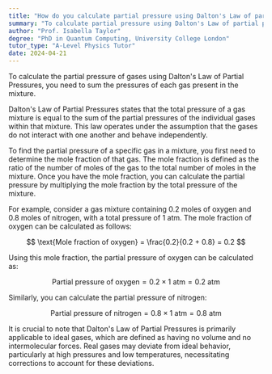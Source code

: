 ```yaml
---
title: "How do you calculate partial pressure using Dalton's Law of partial pressures?"
summary: "To calculate partial pressure using Dalton's Law of partial pressures, add the pressures of each gas present."
author: "Prof. Isabella Taylor"
degree: "PhD in Quantum Computing, University College London"
tutor_type: "A-Level Physics Tutor"
date: 2024-04-21
---
```


To calculate the partial pressure of gases using Dalton's Law of Partial Pressures, you need to sum the pressures of each gas present in the mixture.

Dalton's Law of Partial Pressures states that the total pressure of a gas mixture is equal to the sum of the partial pressures of the individual gases within that mixture. This law operates under the assumption that the gases do not interact with one another and behave independently.

To find the partial pressure of a specific gas in a mixture, you first need to determine the mole fraction of that gas. The mole fraction is defined as the ratio of the number of moles of the gas to the total number of moles in the mixture. Once you have the mole fraction, you can calculate the partial pressure by multiplying the mole fraction by the total pressure of the mixture.

For example, consider a gas mixture containing $0.2$ moles of oxygen and $0.8$ moles of nitrogen, with a total pressure of $1$ atm. The mole fraction of oxygen can be calculated as follows:

$$
\text{Mole fraction of oxygen} = \frac{0.2}{0.2 + 0.8} = 0.2
$$

Using this mole fraction, the partial pressure of oxygen can be calculated as:

$$
\text{Partial pressure of oxygen} = 0.2 \times 1 \text{ atm} = 0.2 \text{ atm}
$$

Similarly, you can calculate the partial pressure of nitrogen:

$$
\text{Partial pressure of nitrogen} = 0.8 \times 1 \text{ atm} = 0.8 \text{ atm}
$$

It is crucial to note that Dalton's Law of Partial Pressures is primarily applicable to ideal gases, which are defined as having no volume and no intermolecular forces. Real gases may deviate from ideal behavior, particularly at high pressures and low temperatures, necessitating corrections to account for these deviations.
    